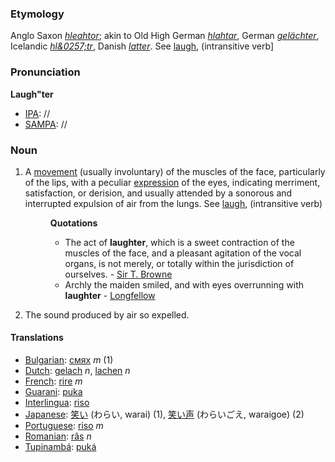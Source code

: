 ===Etymology===
Anglo Saxon ''[[hleahtor]]''; akin to Old High German ''[[hlahtar]]'', German ''[[gelächter]]'', Icelandic ''[[hl&0257;tr]]'', Danish ''[[latter]]''. See [[laugh]], (intransitive verb]
===Pronunciation===
'''Laugh"ter'''
*[[IPA]]: //
*[[SAMPA]]: //
===Noun===
#A [[movement]] (usually involuntary) of the muscles of the face, particularly of the lips, with a peculiar [[expression]] of the eyes, indicating merriment, satisfaction, or derision, and usually attended by a sonorous and interrupted expulsion of air from the lungs. See [[laugh]], (intransitive verb)
#:'''Quotations'''
#:*The act of '''laughter''', which is a sweet contraction of the muscles of the face, and a pleasant agitation of the vocal organs, is not merely, or totally within the jurisdiction of ourselves. - [[Sir T. Browne]]
#:*Archly the maiden smiled, and with eyes overrunning with '''laughter''' - [[Longfellow]]
# The sound produced by air so expelled.

==== Translations ====
*[[Bulgarian]]: [[смях]] ''m'' (1)
*[[Dutch]]: [[gelach]] ''n'', [[lachen]] ''n''
*[[French]]: [[rire]] ''m''
*[[Guarani]]: [[puka]]
*[[Interlingua]]: [[riso]]
* [[Japanese]]: [[笑い]] (わらい, warai) (1), [[笑い声]] (わらいごえ, waraigoe) (2)
*[[Portuguese]]: [[riso]] ''m''
*[[Romanian]]: [[râs]] ''n''
*[[Tupinambá]]: [[puká]]